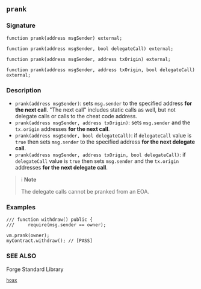 ## `prank`

### Signature

```solidity
function prank(address msgSender) external;
```

```solidity
function prank(address msgSender, bool delegateCall) external;
```

```solidity
function prank(address msgSender, address txOrigin) external;
```

```solidity
function prank(address msgSender, address txOrigin, bool delegateCall) external;
```

### Description

- `prank(address msgSender)`: sets `msg.sender` to the specified address **for the next call**. "The next call" includes static calls as well, but not delegate calls or calls to the cheat code address.
- `prank(address msgSender, address txOrigin)`: sets `msg.sender` and the `tx.origin` addresses **for the next call**.
- `prank(address msgSender, bool delegateCall)`: if `delegateCall` value is `true` then sets `msg.sender` to the specified address **for the next delegate call**.
- `prank(address msgSender, address txOrigin, bool delegateCall)`: if `delegateCall` value is `true` then sets `msg.sender` and the `tx.origin` addresses **for the next delegate call**.

> ℹ️ **Note**
>
> The delegate calls cannot be pranked from an EOA.

### Examples

```solidity
/// function withdraw() public {
///     require(msg.sender == owner);

vm.prank(owner);
myContract.withdraw(); // [PASS]
```

### SEE ALSO

Forge Standard Library

[`hoax`](/reference/forge-std/hoax.mdx)
